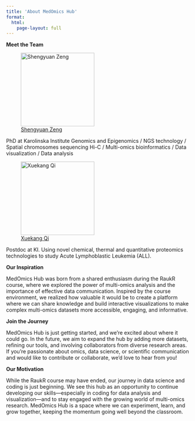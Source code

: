 ```yaml
---
title: 'About MedOmics Hub'
format:
  html: 
    page-layout: full
---
```


**Meet the Team**

![[Shengyuan Zeng](https://www.linkedin.com/in/shengyuan-zeng-72742a20b/) ](Shengyuan.png){fig-align="left" width=200}

PhD at Karolinska Institute Genomics and Epigenomics / NGS technology / Spatial chromosomes sequencing Hi-C / Multi-omics bioinformatics / Data visualization / Data analysis

![[Xuekang Qi](https://ki.se/en/people/xuekang-qi)](xueqi.png){fig-align="left" width=200}

Postdoc at KI. Using novel chemical, thermal and quantitative proteomics technologies to study Acute Lymphoblastic Leukemia (ALL).


**Our Inspiration**

MedOmics Hub was born from a shared enthusiasm during the RaukR course, where we explored the power of multi-omics analysis and the importance of effective data communication. Inspired by the course environment, we realized how valuable it would be to create a platform where we can share knowledge and build interactive visualizations to make complex multi-omics datasets more accessible, engaging, and informative.

**Join the Journey**

MedOmics Hub is just getting started, and we’re excited about where it could go. In the future, we aim to expand the hub by adding more datasets, refining our tools, and involving collaborators from diverse research areas. If you're passionate about omics, data science, or scientific communication and would like to contribute or collaborate, we’d love to hear from you!

**Our Motivation**

While the RaukR course may have ended, our journey in data science and coding is just beginning. We see this hub as an opportunity to continue developing our skills—especially in coding for data analysis and visualization—and to stay engaged with the growing world of multi-omics research. MedOmics Hub is a space where we can experiment, learn, and grow together, keeping the momentum going well beyond the classroom.